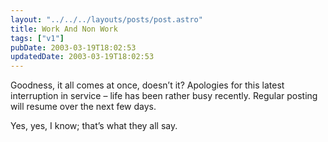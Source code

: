 ```yaml
---
layout: "../../../layouts/posts/post.astro"
title: Work And Non Work
tags: ["v1"]
pubDate: 2003-03-19T18:02:53
updatedDate: 2003-03-19T18:02:53
---
```


Goodness, it all comes at once, doesn&#8217;t it? Apologies for this latest interruption in service &#8211; life has been rather busy recently. Regular posting will resume over the next few days.

Yes, yes, I know; that&#8217;s what they all say.
